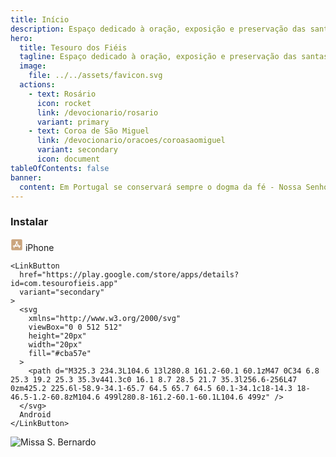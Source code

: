 ```yaml
---
title: Início
description: Espaço dedicado à oração, exposição e preservação das santas tradições da Igreja.
hero:
  title: Tesouro dos Fiéis
  tagline: Espaço dedicado à oração, exposição e preservação das santas tradições da Igreja.
  image:
    file: ../../assets/favicon.svg
  actions:
    - text: Rosário
      icon: rocket
      link: /devocionario/rosario
      variant: primary
    - text: Coroa de São Miguel
      link: /devocionario/oracoes/coroasaomiguel
      variant: secondary
      icon: document
tableOfContents: false
banner:
  content: Em Portugal se conservará sempre o dogma da fé - Nossa Senhora de Fátima
---
```





<div>
  <h3 className="text-3xl font-bold">Instalar</h3>

  <div className="flex items-center justify-center gap-5">
    <LinkButton
      href="https://apps.apple.com/no/app/tesouro-dos-fi%C3%A9is/id6689521725"
      variant="secondary"
    >
      <svg 
        xmlns="http://www.w3.org/2000/svg"
        viewBox="0 0 448 512"
        height="20px"
        width="20px"
        fill="#cba57e"
      >
        <path d="M400 32H48C21.5 32 0 53.5 0 80v352c0 26.5 21.5 48 48 48h352c26.5 0 48-21.5 48-48V80c0-26.5-21.5-48-48-48zM127 384.5c-5.5 9.6-17.8 12.8-27.3 7.3-9.6-5.5-12.8-17.8-7.3-27.3l14.3-24.7c16.1-4.9 29.3-1.1 39.6 11.4L127 384.5zm138.9-53.9H84c-11 0-20-9-20-20s9-20 20-20h51l65.4-113.2-20.5-35.4c-5.5-9.6-2.2-21.8 7.3-27.3 9.6-5.5 21.8-2.2 27.3 7.3l8.9 15.4 8.9-15.4c5.5-9.6 17.8-12.8 27.3-7.3 9.6 5.5 12.8 17.8 7.3 27.3l-85.8 148.6h62.1c20.2 0 31.5 23.7 22.7 40zm98.1 0h-29l19.6 33.9c5.5 9.6 2.2 21.8-7.3 27.3-9.6 5.5-21.8 2.2-27.3-7.3-32.9-56.9-57.5-99.7-74-128.1-16.7-29-4.8-58 7.1-67.8 13.1 22.7 32.7 56.7 58.9 102h52c11 0 20 9 20 20 0 11.1-9 20-20 20z"/>
      </svg>
      iPhone
    </LinkButton>

    <LinkButton
      href="https://play.google.com/store/apps/details?id=com.tesourofieis.app"
      variant="secondary"
    >
      <svg
        xmlns="http://www.w3.org/2000/svg"
        viewBox="0 0 512 512"
        height="20px"
        width="20px"
        fill="#cba57e"
      >
        <path d="M325.3 234.3L104.6 13l280.8 161.2-60.1 60.1zM47 0C34 6.8 25.3 19.2 25.3 35.3v441.3c0 16.1 8.7 28.5 21.7 35.3l256.6-256L47 0zm425.2 225.6l-58.9-34.1-65.7 64.5 65.7 64.5 60.1-34.1c18-14.3 18-46.5-1.2-60.8zM104.6 499l280.8-161.2-60.1-60.1L104.6 499z" />
      </svg>
      Android
    </LinkButton>

  </div>
</div>


<InteractiveCard client:only="react" />

![Missa S. Bernardo](../../assets/1.jpeg)

<div className="">
  <LinkCard href="/missal" title="Missal" />
  <LinkCard href="/ritual" title="Ritual" />
  <LinkCard href="/fe" title="Fé" />
  <LinkCard href="/canticos" title="Cânticos" />
  <LinkCard href="/devocionario" title="Devocionário" />
  <LinkCard href="/calendario" title="Calendário" />
</div>
